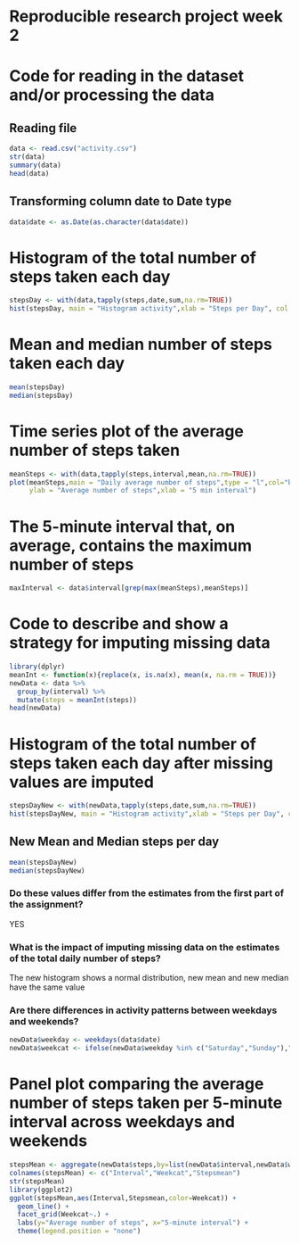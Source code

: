 Reproducible research project week 2
=========
# Code for reading in the dataset and/or processing the data

## Reading file
```r
data <- read.csv("activity.csv")
str(data)
summary(data)
head(data)
```

## Transforming column date to Date type
```r
data$date <- as.Date(as.character(data$date))
```

# Histogram of the total number of steps taken each day
```r
stepsDay <- with(data,tapply(steps,date,sum,na.rm=TRUE))
hist(stepsDay, main = "Histogram activity",xlab = "Steps per Day", col = "red")
```

# Mean and median number of steps taken each day
```r
mean(stepsDay)
median(stepsDay)
```

# Time series plot of the average number of steps taken
```r
meanSteps <- with(data,tapply(steps,interval,mean,na.rm=TRUE))
plot(meanSteps,main = "Daily average number of steps",type = "l",col="blue",
     ylab = "Average number of steps",xlab = "5 min interval")
```

# The 5-minute interval that, on average, contains the maximum number of steps
```r
maxInterval <- data$interval[grep(max(meanSteps),meanSteps)]
```

# Code to describe and show a strategy for imputing missing data
```r
library(dplyr)
meanInt <- function(x){replace(x, is.na(x), mean(x, na.rm = TRUE))}
newData <- data %>% 
  group_by(interval) %>%
  mutate(steps = meanInt(steps))
head(newData)
```

# Histogram of the total number of steps taken each day after missing values are imputed
```r
stepsDayNew <- with(newData,tapply(steps,date,sum,na.rm=TRUE))
hist(stepsDayNew, main = "Histogram activity",xlab = "Steps per Day", col = "red")
```

## New Mean and Median steps per day
```r
mean(stepsDayNew)
median(stepsDayNew)
```

### Do these values differ from the estimates from the first part of the assignment? 
YES  

### What is the impact of imputing missing data on the estimates of the total daily number of steps?  
The new histogram shows a normal distribution, new mean and new median have the same value

### Are there differences in activity patterns between weekdays and weekends?
```r
newData$weekday <- weekdays(data$date)
newData$weekcat <- ifelse(newData$weekday %in% c("Saturday","Sunday"),"Weekend","Weekday")
```

# Panel plot comparing the average number of steps taken per 5-minute interval across weekdays and weekends
```r
stepsMean <- aggregate(newData$steps,by=list(newData$interval,newData$weekcat),mean)
colnames(stepsMean) <- c("Interval","Weekcat","Stepsmean")
str(stepsMean)
library(ggplot2)
ggplot(stepsMean,aes(Interval,Stepsmean,color=Weekcat)) +
  geom_line() +
  facet_grid(Weekcat~.) + 
  labs(y="Average number of steps", x="5-minute interval") + 
  theme(legend.position = "none")
```
